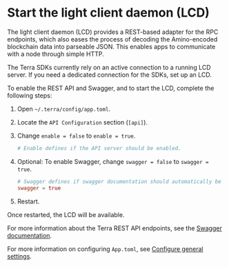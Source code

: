 
# Start the light client daemon (LCD)

The light client daemon (LCD) provides a REST-based adapter for the RPC endpoints, which also eases the process of decoding the Amino-encoded blockchain data into parseable JSON. This enables apps to communicate with a node through simple HTTP.

<Admonition type="caution" icon="☢️">

The Terra SDKs currently rely on an active connection to a running LCD server. If you need a dedicated connection for the SDKs, set up an LCD.

</Admonition>

To enable the REST API and Swagger, and to start the LCD, complete the following steps:

1. Open `~/.terra/config/app.toml`.

2. Locate the `API Configuration` section (`[api]`).

3. Change `enable = false` to `enable = true`.

    ```toml
    # Enable defines if the API server should be enabled.
    ```

4. Optional: To enable Swagger, change `swagger = false` to `swagger = true`.

    ```toml
    # Swagger defines if swagger documentation should automatically be registered.
    swagger = true
    ```
 5. Restart.

Once restarted, the LCD will be available.

For more information about the Terra REST API endpoints, see the [Swagger documentation](https://phoenix-lcd.terra.dev/swagger/).

For more information on configuring `App.toml`, see [Configure general settings](../../full-node/run-a-full-terra-node/configure-general-settings.mdx).
